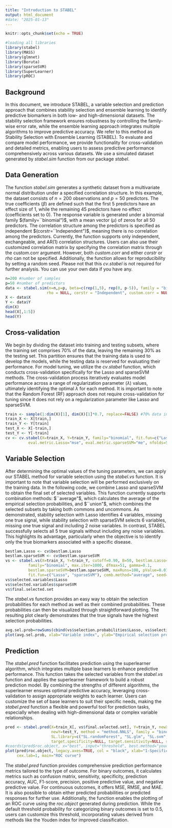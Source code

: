 ```yaml
---
title: "Introduction to STABEL"
output: html_document
#date: "2025-01-13"
---
```


```r
knitr::opts_chunk$set(echo = TRUE)
```

```r
#loading all libraries
library(stabel)
library(MASS)
library(glmnet)
library(Boruta)
library(sparseSVM)
library(SuperLearner)
library(pROC)
```

## Background
In this document, we introduce STABEL, a variable selection and prediction approach that combines stability selection and ensemble learning to identify predictive biomarkers in both low- and high-dimensional datasets. The stability selection framework ensures robustness by controlling the family-wise error rate, while the ensemble learning approach integrates multiple algorithms to improve predictive accuracy. We refer to this method as Stability Selection with Ensemble Learning (STABEL). To evaluate and compare model performance, we provide functionality for cross-validation and detailed metrics, enabling users to assess predictive performance comprehensively across various datasets. We use a simulated dataset generated by $stabel.sim$ function from our package $stabel$. 

## Data Generation

The function $stabel.sim$ generates a synthetic dataset from a multivariate normal distribution under a specified correlation structure. In this example, the dataset consists of $n=200$ observations and $p=50$ predictors. The true coefficients $(β)$ are defined such that the first 5 predictors have an effect size of 1, while the remaining 45 predictors have no effect (coefficients set to 0). The response variable is generated under a binomial family $(family=``binomial")$, with a mean vector $(\mu)$ of zeros for all 50 predictors. The correlation structure among the predictors is specified as independent $(corstr=``Independent")$, meaning there is no correlation among the predictors. Currently, the function supports only independent, exchangeable, and AR(1) correlation structures. Users can also use their customized correlation matrix by specifying the correlation matrix through the custom.corr argument. However, both $custom.corr$ and either $corstr$ or $rho$ can not be specified. Additionally, the function allows for reproducibility by setting a random seed. Please not that this $cv.stabel$ is not required for further analysis. You can use your own data if you have any.

```r
n=200 #number of samples
p=50 #number of predictors
data <- stabel.sim(n=n,p=p, beta=c(rep(1,5), rep(0, p-5)), family = "binomial", mu = rep(0, p),
                  rho = NULL, corstr = "Independent", custom.corr = NULL, seed = 1)
X <- data$X
Y <- data$Y
dim(X)
head(X[,1:5])
head(Y)
```

## Cross-validation
We begin by dividing the dataset into training and testing subsets, where the training set comprises 70% of the data, leaving the remaining 30% as the testing set. This partition ensures that the training data is used to develop the models, while the testing data is reserved for evaluating their performance. For model tuning, we utilize the $cv.stabel$ function, which conducts cross-validation specifically for the Lasso and sparseSVM methods. The cross-validation process iteratively evaluates model performance across a range of regularization parameter $(\lambda)$ values, ultimately identifying the optimal $\lambda$ for each method. It is important to note that the Random Forest (RF) approach does not require cross-validation for tuning since it does not rely on a regularization parameter like Lasso and sparseSVM.

```r
train <- sample(1:dim(X)[1], dim(X)[1]*0.7, replace=FALSE) #70% data in the training set
train_X <- X[train,]
train_Y <- Y[train]
test_X <- X[-train,]
test_Y <- Y[-train]
cv <- cv.stabel(X=train_X, Y=train_Y, family="binomial", fit.fun=c("Lasso", "sparseSVM"), 
          eval.metric.Lasso="mse", eval.metric.sparseSVM="me", nfolds=5, seed=1)

```

## Variable Selection
After determining the optimal values of the tuning parameters, we can apply our STABEL method for variable selection using the $stabel.vs$ function. It is important to note that variable selection will be performed exclusively on the training data. In the following code, we combine Lasso and sparseSVM to obtain the final set of selected variables. This function currently supports combination methods: $``average"$, which calculates the average of the empirical selection probabilities, and $``union"$, which combines the selected subsets by taking both commons and uncommons. As demonstrated, stability selection with Lasso identifies 4 variables, missing one true signal, while stability selection with sparseSVM selects 6 variables, missing one true signal and including 2 noise variables. In contrast, STABEL successfully selects all 5 true signals without including any noise variables. This highlights its advantage, particularly when the objective is to identify only the true biomarkers associated with a specific disease.

```r
bestlam.Lasso <- cv$bestlam.Lasso
bestlam.sparseSVM <- cv$bestlam.sparseSVM
vs <- stabel.vs(X=train_X, Y=train_Y, cutoff=0.90, B=50, bestlam.Lasso=bestlam.Lasso, maxit=1e+05, 
          family="binomial", max.iter=1000, dfmax=51, gamma=0.1, 
          bestlam.sparseSVM=bestlam.sparseSVM, maxRuns=100, pValue=0.01, 
          fit.fun=c("Lasso", "sparseSVM"), comb.method="average", seed=1)
vs$selected.variables$Lasso
vs$selected.variables$sparseSVM
vs$final.selected.set
```

The $stabel.vs$ function provides an easy way to obtain the selection probabilities for each method as well as their combined probabilities. These probabilities can then be visualized through straightforward plotting. The resulting plot clearly demonstrates that the true signals have the highest selection probabilities.

```r
avg.sel.prob=rowSums(cbind(vs$selection.probabilities$Lasso, vs$selection.probabilities$sparseSVM))/2
plot(avg.sel.prob, xlab="Variable index", ylab="Empirical selection probability")
```

## Prediction

The $stabel.pred$ function facilitates prediction using the superlearner algorithm, which integrates multiple base learners to enhance predictive performance. This function takes the selected variables from the $stabel.vs$ function and applies the superlearner framework to build a robust prediction model. By combining the strengths of different algorithms, the superlearner ensures optimal predictive accuracy, leveraging cross-validation to assign appropriate weights to each learner. Users can customize the set of base learners to suit their specific needs, making the $stabel.pred$ function a flexible and powerful tool for prediction tasks, especially when dealing with high-dimensional data or complex variable relationships.

```r
pred <- stabel.pred(X=train_X[, vs$final.selected.set], Y=train_Y, newX=test_X[, vs$final.selected.set], 
                    newY=test_Y, method = "method.NNLS", family = "binomial", nfolds= 5, thr.prob=0.22,
                    SL.library=c("SL.randomForest", "SL.glm", "SL.svm", "SL.lda"), 
                    target.specificity=NULL, target.sensitivity=NULL, seed=1)
#coords(pred$roc.object, x="best", input="threshold", best.method="youden")
plot(pred$roc.object, legacy.axes=TRUE, col = "black", xlab="1-Specificity", lty=1,type="l", lwd=1,
     cex.lab=1, main="ROC curve")
```

The $stabel.pred$ function provides comprehensive prediction performance metrics tailored to the type of outcome. For binary outcomes, it calculates metrics such as confusion matrix, sensitivity, specificity, prediction accuracy, AUC, F1-score, precision, positive predictive value, and negative predictive value. For continuous outcomes, it offers MSE, RMSE, and MAE. It is also possible to obtain either predicted probabilities or predicted responses for further use. Additionally, the function enables the plotting of an ROC curve using the $roc.object$ generated during prediction. While the default threshold probability for categorizing binary outcomes is set to 0.5, users can customize this threshold, incorporating values derived from methods like the Youden index for improved classification.